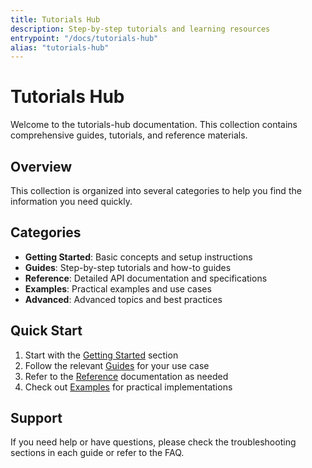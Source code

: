 ```yaml
---
title: Tutorials Hub
description: Step-by-step tutorials and learning resources
entrypoint: "/docs/tutorials-hub"
alias: "tutorials-hub"
---
```


# Tutorials Hub

Welcome to the tutorials-hub documentation. This collection contains comprehensive guides, tutorials, and reference materials.

## Overview

This collection is organized into several categories to help you find the information you need quickly.

## Categories

- **Getting Started**: Basic concepts and setup instructions
- **Guides**: Step-by-step tutorials and how-to guides  
- **Reference**: Detailed API documentation and specifications
- **Examples**: Practical examples and use cases
- **Advanced**: Advanced topics and best practices

## Quick Start

1. Start with the [Getting Started](./getting-started/index) section
2. Follow the relevant [Guides](./guides/index) for your use case
3. Refer to the [Reference](./reference/index) documentation as needed
4. Check out [Examples](./examples/index) for practical implementations

## Support

If you need help or have questions, please check the troubleshooting sections in each guide or refer to the FAQ.
